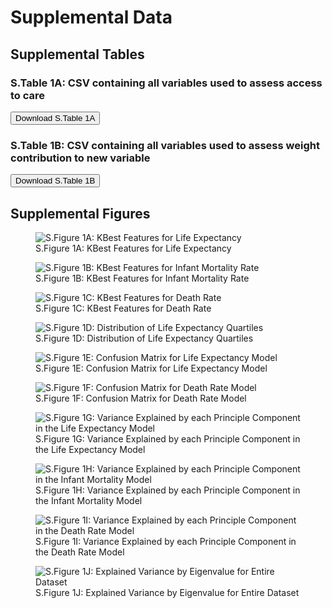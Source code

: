 # Supplemental Data

## Supplemental Tables

### S.Table 1A: CSV containing all variables used to assess access to care
<button id="download-button" class="btn btn-danger">
  <i class="fa fa-save"></i> Download S.Table 1A
</button>

<script>
  document.getElementById('download-button').addEventListener('click', function() {
    const csvFilePath = './Figures/access_to_care_total.csv'; // Update the path to your CSV file
    const link = document.createElement('a');
    link.href = csvFilePath;
    link.download = 'access_to_care_total.csv'; // The name of the file to be downloaded
    document.body.appendChild(link);
    link.click();
    document.body.removeChild(link);
  });
</script>

### S.Table 1B: CSV containing all variables used to assess weight contribution to new variable
<button id="download-button2" class="btn btn-danger">
  <i class="fa fa-save"></i> Download S.Table 1B
</button>

<script>
  document.getElementById('download-button2').addEventListener('click', function() {
    const csvFilePath = './Figures/all_columns_list.csv'; // Update the path to your CSV file
    const link = document.createElement('a');
    link.href = csvFilePath;
    link.download = 'all_columns_list.csv'; // The name of the file to be downloaded
    document.body.appendChild(link);
    link.click();
    document.body.removeChild(link);
  });
</script>

## Supplemental Figures

![S.Figure 1A: KBest Features for Life Expectancy](./Figures/kbest_life_exp.png){#fig-S.Fig1A}

![S.Figure 1B: KBest Features for Infant Mortality Rate](./Figures/kbest_inf_mor.png){#Supplemental_Figure_1B}

![S.Figure 1C: KBest Features for Death Rate](./Figures/kbest_mortality.png){#Supplemental_Figure_1C}

![S.Figure 1D: Distribution of Life Expectancy Quartiles](./Figures/life_expectancy_bins.png)

![S.Figure 1E: Confusion Matrix for Life Expectancy Model](./Figures/conf_matrix_life_exp.png)

![S.Figure 1F: Confusion Matrix for Death Rate Model](./Figures/conf_matrix_mortality.png)

![S.Figure 1G: Variance Explained by each Principle Component in the Life Expectancy Model](./Figures/variance_life_exp.png)

![S.Figure 1H: Variance Explained by each Principle Component in the Infant Mortality Model](./Figures/variance_inf_mor.png)

![S.Figure 1I: Variance Explained by each Principle Component in the Death Rate Model](./Figures/variance_mortality.png)

![S.Figure 1J: Explained Variance by Eigenvalue for Entire Dataset](./Figures/total_eigenvalue.png)